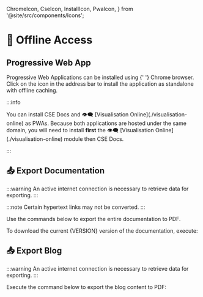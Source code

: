   ChromeIcon,
  CseIcon,
  InstallIcon,
  PwaIcon,
} from '@site/src/components/Icons';

# 🔌 Offline Access

## <PwaIcon /> Progressive Web App

<Fragment>
  <PwaIcon /> Progressive Web Applications can be installed using <ChromeIcon />{' '}
  Chrome browser.
</Fragment>

<Fragment>
  Click on the <InstallIcon /> icon in the address bar to install the
  application as standalone with offline caching.
</Fragment>

:::info

<Fragment>
  You can install <CseIcon /> CSE Docs and 👁️‍🗨️ [Visualisation
  Online](./visualisation-online) as <PwaIcon /> PWAs.
</Fragment>

<Fragment>
  Because both applications are hosted under the same domain, you will need to
  install <b>first</b> the 👁️‍🗨️ [Visualisation Online](./visualisation-online)
  module then <CseIcon /> CSE Docs.
</Fragment>

:::

## 📤 Export Documentation

:::warning
An active internet connection is necessary to retrieve data for exporting.
:::

:::note
Certain hypertext links may not be converted.
:::

Use the commands below to export the entire documentation to PDF.

To download the current {VERSION} version of the documentation, execute:

<ExportingDocsBlock
  version={VERSION}
  isCse
/>

## 📤 Export Blog

:::warning
An active internet connection is necessary to retrieve data for exporting.
:::

Execute the command below to export the blog content to PDF:

<ExportingBlogBlock />
